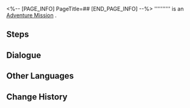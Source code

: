 <%-- [PAGE_INFO]
PageTitle=##
[END_PAGE_INFO] --%>
{{Stub|Dialogue.}}
{{Mission Infobox
|id            = 4040185
|title         = 
|image         = <!--Mission .png-->
|type          = Adventure
|event_name    = 
|chapter       = 
|requirements  = Complete {{cx}}<!--Hidden Exploration Objective ID 4040178--> and wait for the next Daily [[Reset]]
|summary       = <!--official mission summary from Fate's Atlas-->
|characters    = Trailblazer
|startLocation = [[<!--starting world-->]] - [[<!--starting area-->]]
|world         = <!--starting world-->
|area          = <!--starting area-->
|prev          = 
|next          = 
|rewards       = 
}}
'''''''''' is an [[Adventure Mission]]<!--in [world]-->.

==Steps==


<!--
==Gameplay Notes==

--><!--
==Trial Character==

-->
==Dialogue==
{{Stub Dialogue}}
{{Dialogue Start}}
:{{tx}}
{{Dialogue End}}

==Other Languages==
{{Other Languages
|en   = 
|zhs  = 
|zht  = 
|ja   = 
|ko   = 
|es   = 
|fr   = 
|ru   = 
|th   = 
|vi   = 
|de   = 
|id   = 
|pt   = 
}}

==Change History==
{{Change History|1.0}}
